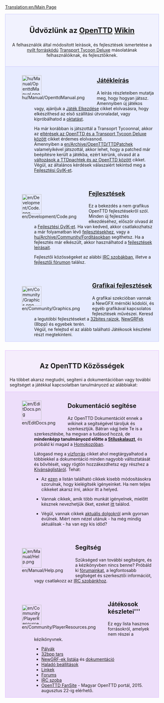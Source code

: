 [[Translation:en/Main Page]]

<div style="background-color: #f1f2fe; border: 1px solid #c7c8fe; margin: 0; padding: 1em 1em 1em 1em; text-align:center">
<div style="font-size:1.7em; font-weight:bold">Üdvözlünk az <span class="plainlinks">[http://www.openttd.org/ OpenTTD]</span> [http://hu.wikipedia.org/wiki/Wiki Wikin]</div>
A felhasználók által módosított leírások, és fejlesztések ismertetése a [http://www.opensource.org/ nyílt forráskódú] [[hu/Archive/OpenTTD/Transport Tycoon Deluxe|Transport Tycoon Deluxe]] másolatának felhasználóiknak, és fejlesztőiknek.
</div>

<div style="background-color: #E7EBFF; border: 1px solid #c7c8fe; border-top:none; padding: 1em 1em 0em 1em; margin-bottom:2em">
<div style="float:left">[[File:hu/Manual/OpenttdManual.png|64px]]</div>
<div style="margin-left:80px; margin-bottom:4em">
<div style="font-size:1.4em; font-weight:bold">[[hu/Manual/Main Page|Játékleírás]]</div>
A leírás részleteiben mutatja meg, hogy hogyan játssz. Amennyiben új játékos vagy, ajánljuk a [[hu/Manual/Tutorial/Main Page|Játék Elkezdése]] cikket elolvasásra, hogy elkészíthesd az első szállítási útvonaladat, vagy kipróbálhatod a [[hu/Manual/Tutorial/Main Page|oktatás]]t.

Ha már korábban is játszottál a Transoprt Tycoonnal, akkor az [[en/Archive/OpenTTD/Changes from TTD|eltérések az OpenTTD és a Transport Tycoon Deluxe között]] cikket érdemes elolvasnod. <br>
Amennyiben a [[en/Archive/OpenTTD/TTDPatch]]ek valamelyikével játszottál, akkor lehet, hogy a patched már beépítésre került a játékba, ezért kérünk, olvasd át a [[en/Archive/OpenTTD/Comparison of OpenTTD and TTDPatch features|változások a TTDpachtek és az OpenTTD között]] cikket.
Végül, az általános kérdések válaszaiért tekintsd meg a [[hu/Archive/Community/FAQ|Fejlesztési GyIK-et]].
</div>

<div style="float:left">[[File:en/Development/Code.png|64px]]</div>
<div style="margin-left:80px; margin-bottom:4em">
<div style="font-size:1.4em; font-weight:bold">[[en/Development/Main Page|Fejlesztések]]</div>
Ez a bekezdés a nem grafikus OpenTTD fejlesztésekről szól. Minden új fejlesztés elkezdéséhez, először olvasd át a [[en/Development/FAQ development|Fejlesztési GyIK-et]]. Ha van kedved, akkor csatlakozhatsz a már folyamatban lévő [[en/Development/Main Page|fejlesztések]]hez, vagy a [[hu/Archive/Community/Fordítás]]okban segíthetsz. Ha a fejlesztés már elkészült, akkor használhatod a [[en/Development/Main Page|fejlesztések leírásai]]t.

Fejlesztői közösségeket az alábbi [[en/Development/IRC channel|IRC szobák]]ban, illetve a [http://www.tt-forums.net/viewforum.php?f=33 fejlesztői fórumon] találsz.
</div>

<div style="float:left">[[File:en/Community/Graphics.png|64px]]</div>
<div style="margin-left:80px; margin-bottom:1em; min-height:64px">
<div style="font-size:1.4em; font-weight:bold">[[en/Development/NewGRF/Main Page|Grafikai fejlesztések]]</div>
A grafikai szekcióban vannak a NewGFX mérnöki kódolói, és egyéb grafikával kapcsolatos fejlesztések művészei. Keresd a legutóbbi fejlesztéseket a [[en/Archive/Old 32bpp/32bit Graphics Development|32bites rajzok]], [[en/Manual/NewGRF|NewGRFek]] (8bpp) és egyebek terén.<br>
Végül, ne felejtsd el az alább található Játékosok készletei részt megtekinteni.
</div>

</div>

<div style="background-color: #F5EDFC; border: 1px solid #E1BBFF; margin: 0; padding: 1em 1em 0em 1em;">
<div style="font-size:1.6em; font-weight:bold; text-align:center">Az OpenTTD Közösségek</div>
Ha többet akarsz megtudni, segíteni a dokumentációban vagy további segítséget a játékkal kapcsolatban tanulmányozd az alábbiakat:
</div>

<div style="background-color: #EDDEFA; border: 1px solid #E1BBFF; border-top:none; padding: 1em 1em 0em 1em;">

<div style="float:left">[[File:en/EditDocs.png|64px]]</div>
<div style="margin-left:80px; margin-bottom:4em">
<div style="font-size:1.4em; font-weight:bold">Dokumentáció segítése</div>
Az OpenTTD Dokumentációt ennek a <em>wikinek</em> a segítségével tároljuk és szerkesztjük. Bátran vágj bele Te is a szerkesztésbe, ha megvan a tudásod hozzá, de '''mindenképp tanulmányozd előtte a [[en/Wiki/Manual of Style|Stíluskalauzt]]''', és próbáld ki magad a [https://wiki.staging.openttd.org Homokozóban].  

Látogasd meg a [[en/Archive/Community/Village Pump|vízforrás]] cikket ahol megtárgyalhatod a többiekkel a dokumentáció minden nagyobb változtatását és bővítését, vagy rögtön hozzákezdhetsz egy részhez a [[hu/Kívánságlista|Kívánságlistáról]]. Tehát:

*Az [[:Category:en/To do|ezen]] a listán található cikkek kisebb módosításokra szorulnak, hogy kielégítsék igényeinket. Ha nem teljes cikkeket akarsz írni, akkor itt a helyed. 

*Vannak cikkek, amik több munkát igényelnek, mielőtt késznek nevezhetjük őket, ezeket [[:Category:en/Articles to be expanded|itt]] találod.

*Végül, vannak cikkek [[:Category:en/Current events|aktuális dolgokról]] amik gyorsan évülnek. Miért nem nézel utánuk - ha még mindig aktuálisak - ha van egy kis időd?
</div>

<div style="float:left">[[File:en/Manual/Help.png|64px]]</div>
<div style="margin-left:80px; margin-bottom:4em">
<div style="font-size:1.4em; font-weight:bold">Segítség</div>
Szükséged van további segítségre, és a kézikönyvben nincs benne? Próbáld ki [http://www.tt-forums.net/viewforum.php?f=55 fórumainkat], a legfontosabb segítséget és szerkesztői információt, vagy csatlakozz az [[en/Development/IRC channel|IRC szobánkhoz]].
</div>

<div style="float:left">[[File:en/Community/PlayerResources.png|64px]]</div>
<div style="margin-left:80px; margin-bottom:1em">
<div style="font-size:1.4em; font-weight:bold">Játékosok készletei'''</div>
Ez egy lista hasznos forrásokról, amelyek nem részei a kézikönyvnek.
*[[en/Community/Scenarios/Main Page|Pályák]]
*[[en/Archive/Old 32bpp/List of downloadable 32 bpp tars|32bpp tars]]
*[[en/Community/NewGRF/Main Page|NewGRF-ek listája]] és [[en/Manual/NewGRF|dokumentáció]]
*[[en/Archive/Manual/Settings/Advanced Settings|Haladó beállítások]]
*[[en/Archive/Lists/Links|Linkek]]
*[http://www.tt-forums.net/index.php?c=20 Forums]
*[[en/Development/IRC channel|IRC szoba]]
*[http://www.openttdfansite.info/news.php OpenTTD FanSite] - Magyar OpenTTD portál, 2015. augusztus 22-ig elérhető.
</div>
</div>